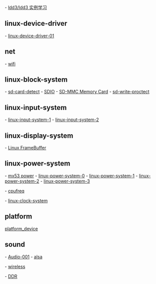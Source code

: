 
- [[ldd3/ldd3 实例学习]]

== linux-device-driver ==

- [[linux-device-driver-01]]

== net ==

- [[wifi]]

== linux-block-system ==

- [[sd-card-detect]]
- [[SDIO]]
- [[SD-MMC Memory Card]]
- [[sd-write-proctect]]

== linux-input-system ==

- [[linux-input-system-1]]
- [[linux-input-system-2]]

== linux-display-system ==

- [[Linux FrameBuffer]]


== linux-power-system ==

- [[mx53 power]]
- [[linux-power-system-0]]
- [[linux-power-system-1]]
- [[linux-power-system-2]]
- [[linux-power-system-3]]



- [[cpufreq]]

- [[linux-clock-system]]


== platform ==

[[platform_device]]
 

== sound ==
- [[Audio-001]]
- [[alsa]]


- [[wireless]]



- [[DDR]]
